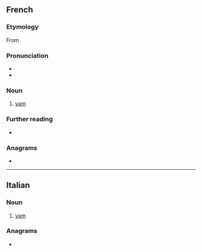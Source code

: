 ==French==
{{wikipedia|lang=fr}}

===Etymology===
From {{etyl|pt|fr}} {{m|pt|inhame}}

===Pronunciation===
* {{fr-IPA}}
* {{audio|fr|Fr-Paris--igname.ogg|Audio (Paris)}}

===Noun===
{{fr-noun|f}}

# [[yam]] {{gloss|plant}}

===Further reading===
* {{R:TLFi}}

===Anagrams===
* {{l|fr|gamine}}

{{C|fr|Plants}}

----

==Italian==

===Noun===
{{it-noun|m}}

# [[yam]]

===Anagrams===
* {{anagrams|it|a=aegimn|Nimega|enigma|gemina}}